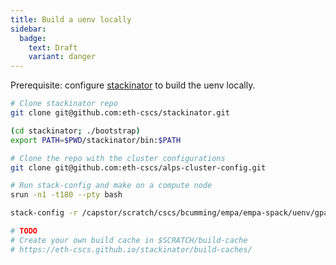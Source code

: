 ```yaml
---
title: Build a uenv locally
sidebar:
  badge:
    text: Draft
    variant: danger
---
```



Prerequisite: configure [stackinator](https://eth-cscs.github.io/stackinator/configuring/) to build the uenv locally.

```bash
# Clone stackinator repo
git clone git@github.com:eth-cscs/stackinator.git

(cd stackinator; ./bootstrap)
export PATH=$PWD/stackinator/bin:$PATH

# Clone the repo with the cluster configurations
git clone git@github.com:eth-cscs/alps-cluster-config.git

# Run stack-config and make on a compute node
srun -n1 -t180 --pty bash

stack-config -r /capstor/scratch/cscs/bcumming/empa/empa-spack/uenv/gpaw/v25.1/eiger -b /dev/shm/bcumming/gpaw -s ./alps-cluster-config/eiger -c ./cache.yaml

# TODO
# Create your own build cache in $SCRATCH/build-cache
# https://eth-cscs.github.io/stackinator/build-caches/
```
